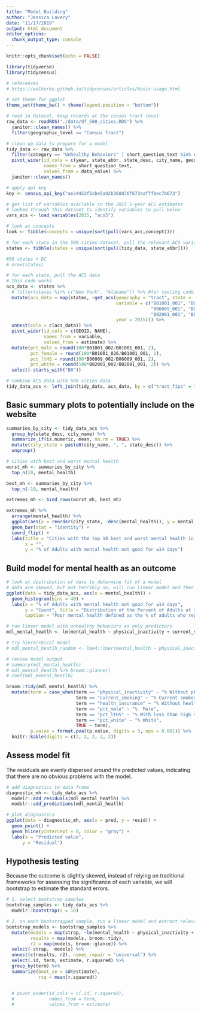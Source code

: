 ```yaml
---
title: "Model Building"
author: "Jessica Lavery"
date: "11/17/2019"
output: html_document
editor_options: 
  chunk_output_type: console
---
```


```r
knitr::opts_chunk$set(echo = FALSE)

library(tidyverse)
library(tidycensus)

# references
# https://walkerke.github.io/tidycensus/articles/basic-usage.html

# set theme for ggplot
theme_set(theme_bw() + theme(legend.position = "bottom"))
```

```r
# read in dataset, keep records at the census tract level
raw_data <- readRDS("./data/df_500_cities.RDS") %>% 
  janitor::clean_names() %>% 
  filter(geographic_level == "Census Tract")

# clean up data to prepare for a model
tidy_data <- raw_data %>% 
  filter(category == "Unhealthy Behaviors" | short_question_text %in% c("Mental Health", "Health Insurance", "Physical Health")) %>% 
  pivot_wider(id_cols = c(year, state_abbr, state_desc, city_name, geographic_level, geo_location, tract_fips),
              names_from = short_question_text,
              values_from = data_value) %>% 
  janitor::clean_names()

# apply api key
key <- census_api_key("ae24453f5cbe5a92b368876f673eafffbec7b673")

# get list of variables available in the 2015 5-year ACS estimates
# looked through this dataset to identify variables to pull below
vars_acs <- load_variables(2015, "acs5")

# look at concepts
look <- tibble(concepts = unique(sort(pull(vars_acs,concept))))

# for each state in the 500 cities dataset, pull the relevant ACS variables
states <- tibble(states = unique(sort(pull(tidy_data, state_abbr))))

#50 states + DC
# nrow(states)

# for each state, pull the ACS data
# this code works
acs_data <- states %>% 
  # filter(states %in% c("New York", "Alabama")) %>% #for testing code only
  mutate(acs_data = map(states, ~get_acs(geography = "tract", state = .x, 
                                         variable = c("B01001_001", "B01001_002", "B01001_026", #sex
                                                      "B06009_001", "B06009_002", #education
                                                      "B02001_001", "B02001_002"), #race
                                         year = 2015))) %>% 
  unnest(cols = c(acs_data)) %>% 
  pivot_wider(id_cols = c(GEOID, NAME),
              names_from = variable,
              values_from = estimate) %>% 
  mutate(pct_male = round(100*B01001_002/B01001_001, 2),
         pct_female = round(100*B01001_026/B01001_001, 2),
         pct_ltHS = round(100*B06009_002/B06009_001, 2),
         pct_white = round(100*B02001_002/B02001_001, 2)) %>% 
  select(-starts_with("B0"))

# combine ACS data with 500 cities data
tidy_data_acs <- left_join(tidy_data, acs_data, by = c("tract_fips" = "GEOID"))
```

## Basic summary plots to potentially include on the website

```r
summaries_by_city <- tidy_data_acs %>% 
  group_by(state_desc, city_name) %>% 
  summarize_if(is.numeric, mean, na.rm = TRUE) %>% 
  mutate(city_state = paste0(city_name, ", ", state_desc)) %>% 
  ungroup()

# cities with best and worst mental health
worst_mh <- summaries_by_city %>% 
  top_n(10, mental_health) 

best_mh <- summaries_by_city %>% 
  top_n(-10, mental_health) 

extremes_mh <- bind_rows(worst_mh, best_mh)

extremes_mh %>% 
  arrange(mental_health) %>% 
  ggplot(aes(x = reorder(city_state, -desc(mental_health)), y = mental_health)) +
  geom_bar(stat = "identity") +
  coord_flip() +
  labs(title = "Cities with the top 10 best and worst mental health in the US",
       x = "",
       y = "% of Adults with mental health not good for ≥14 days")
```


## Build model for mental health as an outcome

```r
# look at distribution of data to determine fit of a model
# data are skewed, but not terribly so, will run linear model and then bootstrap for standard errors
ggplot(data = tidy_data_acs, aes(x = mental_health)) +
  geom_histogram(bins = 40) +
  labs(x = "% of Adults with mental health not good for ≥14 days",
       y = "Count", title = "Distribution of the Percent of Adults at the Census-Tract Level with Poor Mental Health",
       caption = "Poor mental health defined as the % of adults who report that their mental health is not good for 14+ days in the past month.")
```

```r
# run linear model with unhealthy behaviors as only predictors
mdl_mental_heatlh <- lm(mental_health ~ physical_inactivity + current_smoking + health_insurance + pct_male + pct_ltHS + pct_white, data = tidy_data_acs)

# try hierarchical model
# mdl_mental_heatlh_random <- lme4::lmer(mental_health ~ physical_inactivity + current_smoking + health_insurance + pct_male + pct_ltHS + pct_white + (1 | city_name), data = tidy_data_acs)

# review model output
# summary(mdl_mental_heatlh)
# mdl_mental_heatlh %>% broom::glance()
# coef(mdl_mental_heatlh)

broom::tidy(mdl_mental_heatlh) %>% 
  mutate(term = case_when(term == "physical_inactivity" ~ "% Without physicial activity",
                          term == "current_smoking" ~ "% Current smokers",
                          term == "health_insurance" ~ "% Without health insurance",
                          term == "pct_male" ~ "%  Male",
                          term == "pct_ltHS" ~ "% With less than high school education",
                          term == "pct_white" ~ "% White",
                          TRUE ~ term),
         p.value = format.pval(p.value, digits = 3, eps = 0.001)) %>% 
  knitr::kable(digits = c(2, 2, 2, 2, 2))

```

## Assess model fit

The residuals are evenly dispersed around the predicted values, indicating that there are no obvious problems with the model.

```r
# add diagnostics to data frame
diagnostic_mh <- tidy_data_acs %>% 
  modelr::add_residuals(mdl_mental_heatlh) %>% 
  modelr::add_predictions(mdl_mental_heatlh)

# plot diagnostics
ggplot(data = diagnostic_mh, aes(x = pred, y = resid)) + 
  geom_point() + 
  geom_hline(yintercept = 0, color = "gray") + 
  labs(x = "Predicted value",
      y = "Residual")
```

## Hypothesis testing

Because the outcome is slightly skewed, instead of relying on traditional frameworks for assessing the significance of each variable, we will bootstrap to estimate the standard errors. 

```r
# 1. select bootstrap samples
bootstrap_samples <- tidy_data_acs %>% 
  modelr::bootstrap(n = 10)

# 2. on each bootstrapped sample, run a linear model and extract relevant information 
bootstrap_models <- bootstrap_samples %>% 
  mutate(models = map(strap, ~lm(mental_health ~ physical_inactivity + current_smoking + health_insurance + pct_male + pct_ltHS + pct_white, data = .x)),
         results = map(models, broom::tidy),
         r2 = map(models, broom::glance)) %>% 
  select(-strap, -models) %>%
  unnest(c(results, r2), names_repair = "universal") %>% 
  select(.id, term, estimate, r.squared) %>% 
  group_by(term) %>% 
  summarize(boot_se = sd(estimate),
            rsq = mean(r.squared))


  # pivot_wider(id_cols = c(.id, r.squared),
  #             names_from = term,
  #             values_from = estimate) 
```

